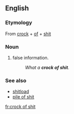 ==English==

===Etymology===
From [[crock]] + [[of]] + [[shit]]

===Noun===
{{en-noun|sg=[[crock]] [[of]] [[shit]]|crocks of shit}}

# {{vulgar|slang}} false information.
#: ''What a '''crock of shit'''.''

===See also===
*[[shitload]]
*[[pile of shit]]

[[fr:crock of shit]]